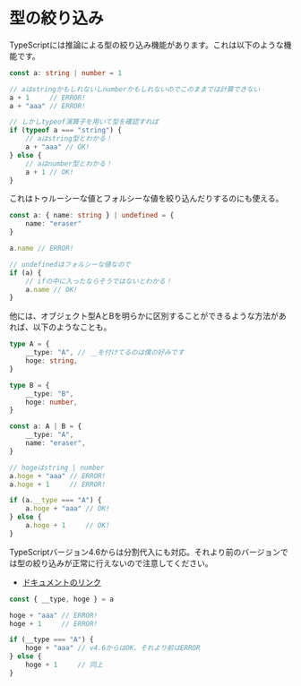 # 型の絞り込み

TypeScriptには推論による型の絞り込み機能があります。これは以下のような機能です。

```typescript
const a: string | number = 1

// aはstringかもしれないしnumberかもしれないのでこのままでは計算できない
a + 1     // ERROR!
a + "aaa" // ERROR!

// しかしtypeof演算子を用いて型を確認すれば
if (typeof a === "string") {
    // aはstring型とわかる！
    a + "aaa" // OK!
} else {
    // aはnumber型とわかる！
    a + 1 // OK!
}
```

これはトゥルーシーな値とフォルシーな値を絞り込んだりするのにも使える。

```typescript
const a: { name: string } | undefined = {
    name: "eraser"
}

a.name // ERROR!

// undefinedはフォルシーな値なので
if (a) {
    // ifの中に入ったならそうではないとわかる！
    a.name // OK!
}
```

他には、オブジェクト型AとBを明らかに区別することができるような方法があれば、以下のようなことも。

```typescript
type A = {
    __type: "A", // __を付けてるのは僕の好みです
    hoge: string,
}

type B = {
    __type: "B",
    hoge: number,
}

const a: A | B = {
    __type: "A",
    name: "eraser",
}

// hogeはstring | number
a.hoge + "aaa" // ERROR!
a.hoge + 1     // ERROR!

if (a.__type === "A") {
    a.hoge + "aaa" // OK!
} else {
    a.hoge + 1     // OK!
}
```

TypeScriptバージョン4.6からは分割代入にも対応。それより前のバージョンでは型の絞り込みが正常に行えないので注意してください。

- [ドキュメントのリンク](https://www.typescriptlang.org/docs/handbook/release-notes/typescript-4-6.html#control-flow-analysis-for-destructured-discriminated-unions)

```typescript
const { __type, hoge } = a

hoge + "aaa" // ERROR!
hoge + 1     // ERROR!

if (__type === "A") {
    hoge + "aaa" // v4.6からはOK、それより前はERROR
} else {
    hoge + 1     // 同上
}
```

